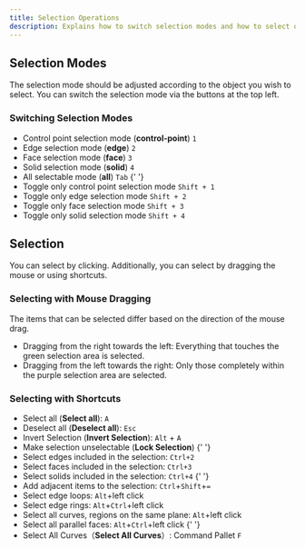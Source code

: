 ```yaml
---
title: Selection Operations
description: Explains how to switch selection modes and how to select objects.
---
```





## Selection Modes

The selection mode should be adjusted according to the object you wish to select. You can switch the selection mode via the buttons at the top left.

### Switching Selection Modes

- Control point selection mode (**control-point**) `1`
- Edge selection mode (**edge**) `2`
- Face selection mode (**face**) `3`
- Solid selection mode (**solid**) `4`
- All selectable mode (**all**) `Tab`
{' '}
- Toggle only control point selection mode `Shift + 1`
- Toggle only edge selection mode `Shift + 2`
- Toggle only face selection mode `Shift + 3`
- Toggle only solid selection mode `Shift + 4`

## Selection

You can select by clicking. Additionally, you can select by dragging the mouse or using shortcuts.

### Selecting with Mouse Dragging

The items that can be selected differ based on the direction of the mouse drag.

- Dragging from the right towards the left: Everything that touches the green selection area is selected.
- Dragging from the left towards the right: Only those completely within the purple selection area are selected.

### Selecting with Shortcuts

- Select all (**Select all**): `A`
- Deselect all (**Deselect all**): `Esc`
- Invert Selection (**Invert Selection**): `Alt` + `A`
- Make selection unselectable (**Lock Selection**) 
{' '}
- Select edges included in the selection: `Ctrl+2`
- Select faces included in the selection: `Ctrl+3`
- Select solids included in the selection: `Ctrl+4`
{' '}
- Add adjacent items to the selection: `Ctrl`+`Shift`+`=` 
- Select edge loops: `Alt`+left click 
- Select edge rings: `Alt`+`Ctrl`+left click
- Select all curves, regions on the same plane: `Alt`+left click 
- Select all parallel faces: `Alt`+`Ctrl`+left click 
{' '}
- Select All Curves（**Select All Curves**）: Command Pallet `F`

